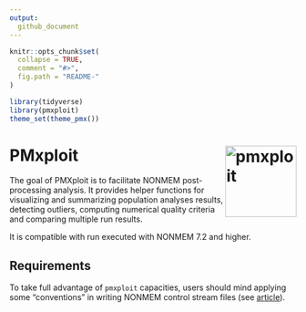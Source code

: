 ```yaml
---
output:
  github_document
---
```


<!-- README.md is generated from README.Rmd. Please edit that file -->

```r
knitr::opts_chunk$set(
  collapse = TRUE,
  comment = "#>",
  fig.path = "README-"
)

library(tidyverse)
library(pmxploit)
theme_set(theme_pmx())
```

# PMxploit <img id="logo" src="pkgdown/pmxploit.svg" alt="pmxploit" width="125px" align="right" />



The goal of PMXploit is to facilitate NONMEM post-processing analysis. It provides helper functions for visualizing and summarizing population analyses results, detecting outliers, computing numerical quality criteria and comparing multiple run results.

It is compatible with run executed with NONMEM 7.2 and higher.

## Requirements

To take full advantage of `pmxploit` capacities, users should mind applying some "conventions" in writing NONMEM control stream files (see [article](articles/nonmem_requirements.html)).
